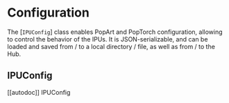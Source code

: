 <!---
Copyright 2022 The HuggingFace Team. All rights reserved.

Licensed under the Apache License, Version 2.0 (the "License");
you may not use this file except in compliance with the License.
You may obtain a copy of the License at

    http://www.apache.org/licenses/LICENSE-2.0

Unless required by applicable law or agreed to in writing, software
distributed under the License is distributed on an "AS IS" BASIS,
WITHOUT WARRANTIES OR CONDITIONS OF ANY KIND, either express or implied.
See the License for the specific language governing permissions and
limitations under the License.
-->

# Configuration

The [`IPUConfig`] class enables PopArt and PopTorch configuration, allowing to control the behavior of the IPUs. It is JSON-serializable, and can be loaded and saved from / to a local directory / file, as well as from / to the Hub.

## IPUConfig

[[autodoc]] IPUConfig
